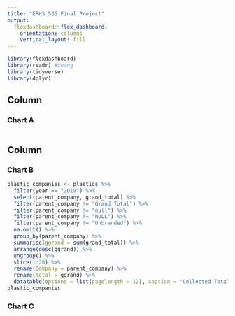 ```yaml
---
title: "ERHS 535 Final Project"
output: 
  flexdashboard::flex_dashboard:
    orientation: columns
    vertical_layout: fill
---
```


```r
library(flexdashboard)
library(readr) #chang
library(tidyverse)
library(dplyr)
```

Column {data-width=650}
-----------------------------------------------------------------------

### Chart A

```r

```

Column {data-width=350}
-----------------------------------------------------------------------

### Chart B

```r
plastic_companies <- plastics %>%
  filter(year == "2019") %>%
  select(parent_company, grand_total) %>%
  filter(parent_company != "Grand Total") %>%
  filter(parent_company != "null") %>%
  filter(parent_company != "NULL") %>%
  filter(parent_company != "Unbranded") %>%
  na.omit() %>%
  group_by(parent_company) %>%
  summarise(ggrand = sum(grand_total)) %>%
  arrange(desc(ggrand)) %>%
  ungroup() %>%
  slice(1:20) %>%
  rename(Company = parent_company) %>%
  rename(Total = ggrand) %>%
  datatable(options = list(pagelength = 12), caption = "Collected Total Pieces of Plastic Pollution per Company in 2019")
plastic_companies
```

### Chart C

```r

```

